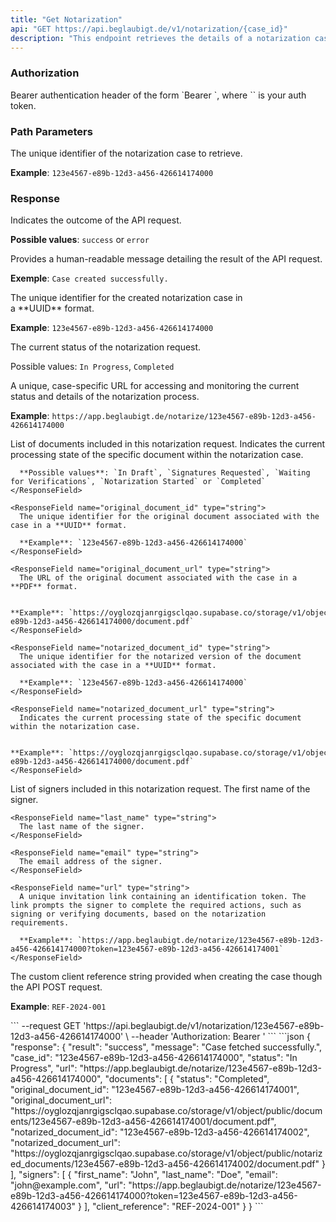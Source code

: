 ```yaml
---
title: "Get Notarization"
api: "GET https://api.beglaubigt.de/v1/notarization/{case_id}"
description: "This endpoint retrieves the details of a notarization case"
---
```


### Authorization

<ParamField header="Authorization" type="string" required>
  Bearer authentication header of the form `Bearer <token>`, where `<token>` is your auth token.
</ParamField>

### Path Parameters

<ParamField path="case_id" type="string" required>
  The unique identifier of the notarization case to retrieve.&#x20;

  **Example**: `123e4567-e89b-12d3-a456-426614174000`
</ParamField>

### Response

<ResponseField name="result" type="string">
  Indicates the outcome of the API request.

  **Possible values**: `success` or `error`
</ResponseField>

<ResponseField name="message" type="string">
  Provides a human-readable message detailing the result of the API request.

  **Exemple**: `Case created successfully.`
</ResponseField>

<ResponseField name="case_id" type="string">
  The unique identifier for the created notarization case in a **UUID** format.

  **Example**: `123e4567-e89b-12d3-a456-426614174000`
</ResponseField>

<ResponseField name="status" type="string">
  The current status of the notarization request.

  Possible values: `In Progress`, `Completed`
</ResponseField>

<ResponseField name="url" type="string">
  A unique, case-specific URL for accessing and monitoring the current status and details of the notarization process.

  **Example**: `https://app.beglaubigt.de/notarize/123e4567-e89b-12d3-a456-426614174000`
</ResponseField>

<ResponseField name="documents" type="array">
  List of documents included in this notarization request.

  <Expandable title="Documents Response Object">
    <ResponseField name="status" type="string">
      Indicates the current processing state of the specific document within the notarization case.

      **Possible values**: `In Draft`, `Signatures Requested`, `Waiting for Verifications`, `Notarization Started` or `Completed`
    </ResponseField>

    <ResponseField name="original_document_id" type="string">
      The unique identifier for the original document associated with the case in a **UUID** format.

      **Example**: `123e4567-e89b-12d3-a456-426614174000`
    </ResponseField>

    <ResponseField name="original_document_url" type="string">
      The URL of the original document associated with the case in a **PDF** format.

      **Example**: `https://oyglozqjanrgigsclqao.supabase.co/storage/v1/object/public/documents/123e4567-e89b-12d3-a456-426614174000/document.pdf`
    </ResponseField>

    <ResponseField name="notarized_document_id" type="string">
      The unique identifier for the notarized version of the document associated with the case in a **UUID** format.

      **Example**: `123e4567-e89b-12d3-a456-426614174000`
    </ResponseField>

    <ResponseField name="notarized_document_url" type="string">
      Indicates the current processing state of the specific document within the notarization case.

      **Example**: `https://oyglozqjanrgigsclqao.supabase.co/storage/v1/object/public/notarized_documents/123e4567-e89b-12d3-a456-426614174000/document.pdf`
    </ResponseField>
  </Expandable>
</ResponseField>

<ResponseField name="signers" type="array">
  List of signers included in this notarization request.

  <Expandable title="Signers Response Object">
    <ResponseField name="first_name" type="string">
      The first name of the signer.
    </ResponseField>

    <ResponseField name="last_name" type="string">
      The last name of the signer.
    </ResponseField>

    <ResponseField name="email" type="string">
      The email address of the signer.
    </ResponseField>

    <ResponseField name="url" type="string">
      A unique invitation link containing an identification token. The link prompts the signer to complete the required actions, such as signing or verifying documents, based on the notarization requirements.

      **Example**: `https://app.beglaubigt.de/notarize/123e4567-e89b-12d3-a456-426614174000?token=123e4567-e89b-12d3-a456-426614174001`
    </ResponseField>
  </Expandable>
</ResponseField>

<ResponseField name="client_reference" type="string">
  The custom client reference string provided when creating the case though the API POST request.

  **Example**: `REF-2024-001`
</ResponseField>

<RequestExample>
  ```
  --request GET 'https://api.beglaubigt.de/v1/notarization/123e4567-e89b-12d3-a456-426614174000' \
  --header 'Authorization: Bearer <token>'
  ```
</RequestExample>

<ResponseExample>
  ```json
  {
    "response": {
        "result": "success",
        "message": "Case fetched successfully.",
        "case_id": "123e4567-e89b-12d3-a456-426614174000",
        "status": "In Progress",
        "url": "https://app.beglaubigt.de/notarize/123e4567-e89b-12d3-a456-426614174000",
        "documents": [
            {
                "status": "Completed",
                "original_document_id": "123e4567-e89b-12d3-a456-426614174001",
                "original_document_url": "https://oyglozqjanrgigsclqao.supabase.co/storage/v1/object/public/documents/123e4567-e89b-12d3-a456-426614174001/document.pdf",
                "notarized_document_id": "123e4567-e89b-12d3-a456-426614174002",
                "notarized_document_url": "https://oyglozqjanrgigsclqao.supabase.co/storage/v1/object/public/notarized_documents/123e4567-e89b-12d3-a456-426614174002/document.pdf"
            }
        ],
        "signers": [
            {
                "first_name": "John",
                "last_name": "Doe",
                "email": "john@example.com",
                "url": "https://app.beglaubigt.de/notarize/123e4567-e89b-12d3-a456-426614174000?token=123e4567-e89b-12d3-a456-426614174003"
            }
        ],
        "client_reference": "REF-2024-001"
    }
  }
  ```
</ResponseExample>